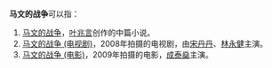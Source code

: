 '''马文的战争'''可以指：
#[[马文的战争|马文的战争]]，[[叶兆言|叶兆言]]创作的中篇小说。
#[[马文的战争_(电视剧)|马文的战争 (电视剧)]]，2008年拍摄的电视剧，由[[宋丹丹|宋丹丹]]、[[林永健|林永健]]主演。
#[[马文的战争_(电影)|马文的战争 (电影)]]，2009年拍摄的电影，[[成泰燊|成泰燊]]主演。

{{Disambiguation|Cat=五字作品消歧义}}